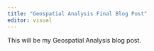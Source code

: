 ```yaml
---
title: "Geospatial Analysis Final Blog Post"
editor: visual
---
```


This will be my Geospatial Analysis blog post.
